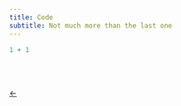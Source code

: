 ```yaml
---
title: Code
subtitle: Not much more than the last one
---
```


```r
1 + 1
```

<br><br>

[←](/)
 
